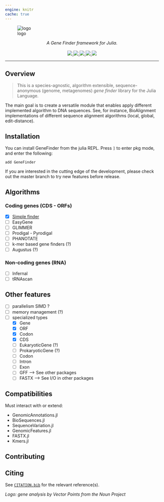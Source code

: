 ```yaml
---
engine: knitr
cache: true
---
```


![logo]("/docs/assets/logo.svg"){fig-align="center"}

<p align="center">
  <i>A Gene Finder framework for Julia.</i><br/><br/>
  <a href="https://www.repostatus.org/#wip">
    <img src="https://www.repostatus.org/badges/latest/wip.svg">
  </a>
  <a href="https://camilogarciabotero.github.io/GeneFinder.jl/dev/">
    <img src="https://img.shields.io/badge/documentation-online-blue.svg?logo=Julia&logoColor=white">
  </a>
  <a href="https://app.travis-ci.com/camilogarciabotero/GeneFinder.jl">
    <img src="https://app.travis-ci.com/camilogarciabotero/GeneFinder.jl.svg?branch=main">
   <a href="https://github.com/camilogarciabotero/GeneFinder.jl/actions/workflows/CI.yml">
    <img src="https://github.com/camilogarciabotero/GeneFinder.jl/actions/workflows/CI.yml/badge.svg">
  <a href="https://github.com/camilogarciabotero/GeneFinder.jl/blob/main/LICENSE">
    <img src="https://img.shields.io/badge/license-MIT-green.svg">
  </a>
  </a>
</p>

***
## Overview

>This is a species-agnostic, algorithm extensible, sequence-anonymous (genome, metagenomes) *gene finder* library for the Julia Language.

The main goal is to create a versatile module that enables apply different implemented algorithm to DNA sequences. See, for instance, BioAlignment implementations of different sequence alignment algorithms (local, global, edit-distance).

## Installation

You can install GeneFinder from the julia
REPL. Press `]` to enter pkg mode, and enter the following:

```
add GeneFinder
```

If you are interested in the cutting edge of the development, please check out
the master branch to try new features before release.

## Algorithms

### Coding genes (CDS - ORFs)

- [x] [Simple finder](https://camilogarciabotero.github.io/GeneFinder.jl/dev/simplefinder/)
- [ ] EasyGene
- [ ] GLIMMER
- [ ] Prodigal - Pyrodigal
- [ ] PHANOTATE
- [ ] k-mer based gene finders (?)
- [ ] Augustus (?)

### Non-coding genes (RNA)

- [ ] Infernal
- [ ] tRNAscan

## Other features

- [ ] parallelism SIMD ?
- [ ] memory management (?)
- [ ] specialized types
  - [x] Gene
  - [x] ORF
  - [x] Codon
  - [x] CDS
  - [ ] EukaryoticGene (?)
  - [ ] ProkaryoticGene (?)
  - [ ] Codon
  - [ ] Intron
  - [ ] Exon
  - [ ] GFF --> See other packages
  - [ ] FASTX --> See I/O in other packages

## Compatibilities  

Must interact with or extend:

- GenomicAnnotations.jl
- BioSequences.jl
- SequenceVariation.jl
- GenomicFeatures.jl
- FASTX.jl
- Kmers.jl

## Contributing

## Citing

See [`CITATION.bib`](CITATION.bib) for the relevant reference(s).

*Logo: gene analysis by Vector Points from the Noun Project*